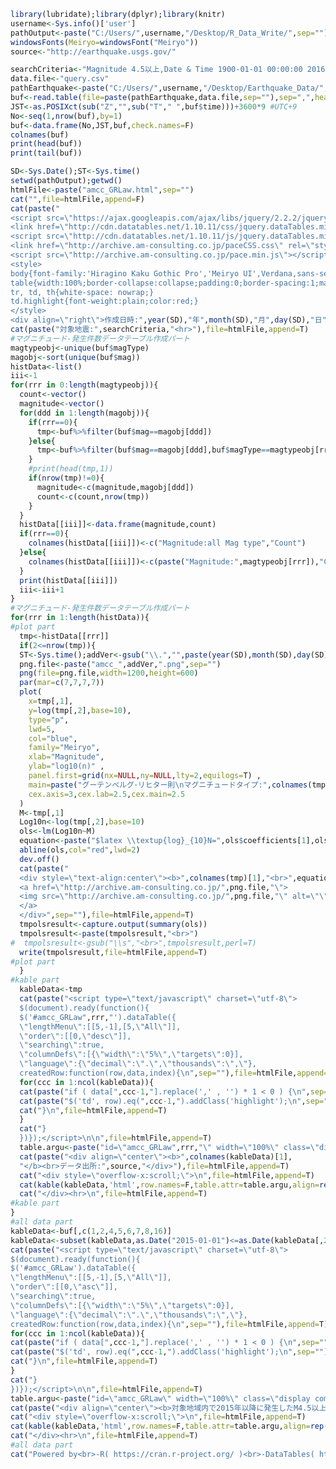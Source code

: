 ```r
library(lubridate);library(dplyr);library(knitr)
username<-Sys.info()['user']
pathOutput<-paste("C:/Users/",username,"/Desktop/R_Data_Write/",sep="")
windowsFonts(Meiryo=windowsFont("Meiryo"))
source<-"http://earthquake.usgs.gov/"
```

```r
searchCriteria<-"Magnitude 4.5以上,Date & Time 1900-01-01 00:00:00 2016-05-20 23:59:59,北緯25-48度,東経140.5-150度"
data.file<-"query.csv"
pathEarthquake<-paste("C:/Users/",username,"/Desktop/Earthquake_Data/",sep="")
buf<-read.table(file=paste(pathEarthquake,data.file,sep=""),sep=",",header=T,as.is=T,skip=0,check.names=F)
JST<-as.POSIXct(sub("Z","",sub("T"," ",buf$time)))+3600*9 #UTC+9
No<-seq(1,nrow(buf),by=1)
buf<-data.frame(No,JST,buf,check.names=F)
colnames(buf)
print(head(buf))
print(tail(buf))
```

```r
SD<-Sys.Date();ST<-Sys.time()
setwd(pathOutput);getwd()
htmlFile<-paste("amcc_GRLaw.html",sep="")
cat("",file=htmlFile,append=F)
cat(paste("
<script src=\"https://ajax.googleapis.com/ajax/libs/jquery/2.2.2/jquery.min.js\"></script>
<link href=\"http://cdn.datatables.net/1.10.11/css/jquery.dataTables.min.css\" rel=\"stylesheet\">
<script src=\"http://cdn.datatables.net/1.10.11/js/jquery.dataTables.min.js\"></script>
<link href=\"http://archive.am-consulting.co.jp/paceCSS.css\" rel=\"stylesheet\">
<script src=\"http://archive.am-consulting.co.jp/pace.min.js\"></script>
<style>
body{font-family:'Hiragino Kaku Gothic Pro','Meiryo UI',Verdana,sans-serif;}
table{width:100%;border-collapse:collapse;padding:0;border-spacing:1;margin-left:auto;margin-right:auto;font-size:100%;}
tr, td, th{white-space: nowrap;}
td.highlight{font-weight:plain;color:red;}
</style>
<div align=\"right\">作成日時:",year(SD),"年",month(SD),"月",day(SD),"日",hour(ST),"時",minute(ST),"分",second(ST),"秒</div><hr>"),file=htmlFile,append=T)
cat(paste("対象地震:",searchCriteria,"<hr>"),file=htmlFile,append=T)
#マグニチュード-発生件数データテーブル作成パート
magtypeobj<-unique(buf$magType)
magobj<-sort(unique(buf$mag))
histData<-list()
iii<-1
for(rrr in 0:length(magtypeobj)){
  count<-vector()
  magnitude<-vector()
  for(ddd in 1:length(magobj)){
    if(rrr==0){
      tmp<-buf%>%filter(buf$mag==magobj[ddd])
    }else{
      tmp<-buf%>%filter(buf$mag==magobj[ddd],buf$magType==magtypeobj[rrr])
    }
    #print(head(tmp,1))
    if(nrow(tmp)!=0){
      magnitude<-c(magnitude,magobj[ddd])
      count<-c(count,nrow(tmp))
    }
  }
  histData[[iii]]<-data.frame(magnitude,count)
  if(rrr==0){
    colnames(histData[[iii]])<-c("Magnitude:all Mag type","Count")
  }else{
    colnames(histData[[iii]])<-c(paste("Magnitude:",magtypeobj[rrr]),"Count")
  }
  print(histData[[iii]])
  iii<-iii+1
}
#マグニチュード-発生件数データテーブル作成パート
for(rrr in 1:length(histData)){
#plot part
  tmp<-histData[[rrr]]
  if(2<=nrow(tmp)){
  ST<-Sys.time();addVer<-gsub("\\.","",paste(year(SD),month(SD),day(SD),hour(ST),minute(ST),second(ST),sep=""))
  png.file<-paste("amcc_",addVer,".png",sep="")
  png(file=png.file,width=1200,height=600)    
  par(mar=c(7,7,7,7))  
  plot(
    x=tmp[,1],
    y=log(tmp[,2],base=10),
    type="p",
    lwd=5,
    col="blue",
    family="Meiryo",
    xlab="Magnitude",
    ylab="log10(n)" ,
    panel.first=grid(nx=NULL,ny=NULL,lty=2,equilogs=T) ,
    main=paste("グーテンベルグ･リヒター則\nマグニチュードタイプ:",colnames(tmp)[1]),
    cex.axis=3,cex.lab=2.5,cex.main=2.5  
  )
  M<-tmp[,1]
  Log10n<-log(tmp[,2],base=10)
  ols<-lm(Log10n~M)
  equation<-paste("$latex \\textup{log}_{10}N=",ols$coefficients[1],ols$coefficients[2],"\\times M$",sep="")
  abline(ols,col="red",lwd=2)
  dev.off()
  cat(paste("
  <div style=\"text-align:center\"><b>",colnames(tmp)[1],"<br>",equation,"</b>
  <a href=\"http://archive.am-consulting.co.jp/",png.file,"\">
  <img src=\"http://archive.am-consulting.co.jp/",png.file,"\" alt=\"\" title=\"\"width=\"100%\">
  </a>
  </div>",sep=""),file=htmlFile,append=T)  
  tmpolsresult<-capture.output(summary(ols))
  tmpolsresult<-paste(tmpolsresult,"<br>")
#  tmpolsresult<-gsub("\\s","<br>",tmpolsresult,perl=T)
  write(tmpolsresult,file=htmlFile,append=T)  
#plot part
  }
#kable part  
  kableData<-tmp  
  cat(paste("<script type=\"text/javascript\" charset=\"utf-8\">
  $(document).ready(function(){
  $('#amcc_GRLaw",rrr,"').dataTable({
  \"lengthMenu\":[[5,-1],[5,\"All\"]],
  \"order\":[[0,\"desc\"]],
  \"searching\":true,
  \"columnDefs\":[{\"width\":\"5%\",\"targets\":0}],
  \"language\":{\"decimal\":\".\",\"thousands\":\",\"},
  createdRow:function(row,data,index){\n",sep=""),file=htmlFile,append=T)
  for(ccc in 1:ncol(kableData)){
  cat(paste("if ( data[",ccc-1,"].replace(',' , '') * 1 < 0 ) {\n",sep=""),file=htmlFile,append=T)
  cat(paste("$('td', row).eq(",ccc-1,").addClass('highlight');\n",sep=""),file=htmlFile,append=T)
  cat("}\n",file=htmlFile,append=T)
  }
  cat("}  
  })});</script>\n\n",file=htmlFile,append=T)  
  table.argu<-paste("id=\"amcc_GRLaw",rrr,"\" width=\"100%\" class=\"display compact\"",sep="")
  cat(paste("<div align=\"center\"><b>",colnames(kableData)[1],
  "</b><br>データ出所:",source,"</div>"),file=htmlFile,append=T)
  cat("<div style=\"overflow-x:scroll;\">\n",file=htmlFile,append=T)
  cat(kable(kableData,'html',row.names=F,table.attr=table.argu,align=rep("r",ncol(kableData))),file=htmlFile,append=T)
  cat("</div><hr>\n",file=htmlFile,append=T)  
#kable part   
}
#all data part
kableData<-buf[,c(1,2,4,5,6,7,8,16)]
kableData<-subset(kableData,as.Date("2015-01-01")<=as.Date(kableData[,2]))
cat(paste("<script type=\"text/javascript\" charset=\"utf-8\">
$(document).ready(function(){
$('#amcc_GRLaw').dataTable({
\"lengthMenu\":[[5,-1],[5,\"All\"]],
\"order\":[[0,\"asc\"]],
\"searching\":true,
\"columnDefs\":[{\"width\":\"5%\",\"targets\":0}],
\"language\":{\"decimal\":\".\",\"thousands\":\",\"},
createdRow:function(row,data,index){\n",sep=""),file=htmlFile,append=T)
for(ccc in 1:ncol(kableData)){
cat(paste("if ( data[",ccc-1,"].replace(',' , '') * 1 < 0 ) {\n",sep=""),file=htmlFile,append=T)
cat(paste("$('td', row).eq(",ccc-1,").addClass('highlight');\n",sep=""),file=htmlFile,append=T)
cat("}\n",file=htmlFile,append=T)
}
cat("}  
})});</script>\n\n",file=htmlFile,append=T)  
table.argu<-paste("id=\"amcc_GRLaw\" width=\"100%\" class=\"display compact\"",sep="")
cat(paste("<div align=\"center\"><b>対象地域内で2015年以降に発生したM4.5以上の地震</b><br>データ出所:",source,"</div>"),file=htmlFile,append=T)
cat("<div style=\"overflow-x:scroll;\">\n",file=htmlFile,append=T)
cat(kable(kableData,'html',row.names=F,table.attr=table.argu,align=rep("r",ncol(kableData))),file=htmlFile,append=T)
cat("</div><hr>\n",file=htmlFile,append=T) 
#all data part
cat("Powered by<br>-R( https://cran.r-project.org/ )<br>-DataTables( http://datatables.net/ )<br>-jQuery( https://jquery.com )<br>-PACE( http://github.hubspot.com/pace/docs/welcome/ )",file=htmlFile,append=T)  
```